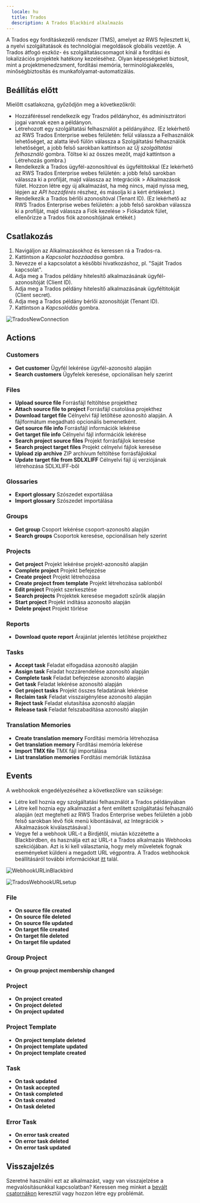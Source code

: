 ```yaml
---
  locale: hu
  title: Trados
  description: A Trados Blackbird alkalmazás
---
```


<LinkCard title="Megtekintés Githubon" target="_blank" href="https://github.com/bb-io/LanguageCloud" icon="github" />

A Trados egy fordításkezelő rendszer (TMS), amelyet az RWS fejlesztett ki, a nyelvi szolgáltatások és technológiai megoldások globális vezetője. A Trados átfogó eszköz- és szolgáltatáscsomagot kínál a fordítási és lokalizációs projektek hatékony kezeléséhez. Olyan képességeket biztosít, mint a projektmenedzsment, fordítási memória, terminológiakezelés, minőségbiztosítás és munkafolyamat-automatizálás.

## Beállítás előtt

Mielőtt csatlakozna, győződjön meg a következőkről:

- Hozzáféréssel rendelkezik egy Trados példányhoz, és adminisztrátori jogai vannak ezen a példányon.
- Létrehozott egy szolgáltatási felhasználót a példányához. (Ez lekérhető az RWS Trados Enterprise webes felületén: felül válassza a Felhasználók lehetőséget, az alatta lévő fülön válassza a Szolgáltatási felhasználók lehetőséget, a jobb felső sarokban kattintson az _Új szolgáltatási felhasználó_ gombra. Töltse ki az összes mezőt, majd kattintson a Létrehozás gombra.)
- Rendelkezik a Trados ügyfél-azonosítóval és ügyféltitokkal (Ez lekérhető az RWS Trados Enterprise webes felületén: a jobb felső sarokban válassza ki a profilját, majd válassza az Integrációk > Alkalmazások fület. Hozzon létre egy új alkalmazást, ha még nincs, majd nyissa meg, lépjen az _API hozzáférés_ részhez, és másolja ki a kért értékeket.)
- Rendelkezik a Trados bérlői azonosítóval (Tenant ID). (Ez lekérhető az RWS Trados Enterprise webes felületén: a jobb felső sarokban válassza ki a profilját, majd válassza a Fiók kezelése > Fiókadatok fület, ellenőrizze a Trados fiók azonosítójának értékét.)

## Csatlakozás

1. Navigáljon az Alkalmazásokhoz és keressen rá a Trados-ra.
2. Kattintson a _Kapcsolat hozzáadása_ gombra.
3. Nevezze el a kapcsolatot a későbbi hivatkozáshoz, pl. "Saját Trados kapcsolat".
4. Adja meg a Trados példány hitelesítő alkalmazásának ügyfél-azonosítóját (Client ID).
5. Adja meg a Trados példány hitelesítő alkalmazásának ügyféltitokját (Client secret).
6. Adja meg a Trados példány bérlői azonosítóját (Tenant ID).
7. Kattintson a _Kapcsolódás_ gombra.

![TradosNewConnection](https://raw.githubusercontent.com/bb-io/LanguageCloud/main/image/README/TradosNewConnection.png)

## Actions

### Customers 

- **Get customer** Ügyfél lekérése ügyfél-azonosító alapján
- **Search customers** Ügyfelek keresése, opcionálisan hely szerint

### Files 

- **Upload source file** Forrásfájl feltöltése projekthez
- **Attach source file to project** Forrásfájl csatolása projekthez
- **Download target file** Célnyelvi fájl letöltése azonosító alapján. A fájlformátum megadható opcionális bemenetként.
- **Get source file info** Forrásfájl információk lekérése
- **Get target file info** Célnyelvi fájl információk lekérése
- **Search project source files** Projekt forrásfájlok keresése
- **Search project target files** Projekt célnyelvi fájlok keresése
- **Upload zip archive** ZIP archívum feltöltése forrásfájlokkal
- **Update target file from SDLXLIFF** Célnyelvi fájl új verziójának létrehozása SDLXLIFF-ből

### Glossaries 

- **Export glossary** Szószedet exportálása
- **Import glossary** Szószedet importálása

### Groups 

- **Get group** Csoport lekérése csoport-azonosító alapján
- **Search groups** Csoportok keresése, opcionálisan hely szerint

### Projects 

- **Get project** Projekt lekérése projekt-azonosító alapján
- **Complete project** Projekt befejezése
- **Create project** Projekt létrehozása
- **Create project from template** Projekt létrehozása sablonból
- **Edit project** Projekt szerkesztése
- **Search projects** Projektek keresése megadott szűrők alapján
- **Start project** Projekt indítása azonosító alapján
- **Delete project** Projekt törlése

### Reports 

- **Download quote report** Árajánlat jelentés letöltése projekthez

### Tasks 

- **Accept task** Feladat elfogadása azonosító alapján
- **Assign task** Feladat hozzárendelése azonosító alapján
- **Complete task** Feladat befejezése azonosító alapján
- **Get task** Feladat lekérése azonosító alapján
- **Get project tasks** Projekt összes feladatának lekérése
- **Reclaim task** Feladat visszaigénylése azonosító alapján
- **Reject task** Feladat elutasítása azonosító alapján
- **Release task** Feladat felszabadítása azonosító alapján

### Translation Memories 

- **Create translation memory** Fordítási memória létrehozása
- **Get translation memory** Fordítási memória lekérése
- **Import TMX file** TMX fájl importálása
- **List translation memories** Fordítási memóriák listázása

## Events

A webhookok engedélyezéséhez a következőkre van szüksége:
- Létre kell hoznia egy szolgáltatási felhasználót a Trados példányában
- Létre kell hoznia egy alkalmazást a fent említett szolgáltatási felhasználó alapján (ezt megteheti az RWS Trados Enterprise webes felületén a jobb felső sarokban lévő fiók menü kibontásával, az Integrációk > Alkalmazások kiválasztásával.)
- Vegye fel a webhook URL-t a Birdjétől, miután közzétette a Blackbirdben, és használja ezt az URL-t a Trados alkalmazás Webhooks szekciójában. Azt is ki kell választania, hogy mely műveletek fognak eseményeket küldeni a megadott URL végpontra.
A Trados webhookok beállításáról további információkat [itt](https://languagecloud.sdl.com/lc/api-docs/webhooks-setup) talál.

![WebhookURLinBlackbird](https://raw.githubusercontent.com/bb-io/LanguageCloud/main/image/README/WebhookURL.png)

![TradosWebhookURLsetup](https://raw.githubusercontent.com/bb-io/LanguageCloud/main/image/README/TradosWebhookURL.png)

### File 

- **On source file created**
- **On source file deleted**
- **On source file updated**
- **On target file created**
- **On target file deleted**
- **On target file updated**

### Group Project 

- **On group project membership changed**

### Project 

- **On project created**
- **On project deleted**
- **On project updated**

### Project Template 
- **On project template deleted**
- **On project template updated**
- **On project template created**

### Task 
- **On task updated**
- **On task accepted**
- **On task completed**
- **On task created**
- **On task deleted**

### Error Task 

- **On error task created**
- **On error task deleted**
- **On error task updated**

## Visszajelzés

Szeretné használni ezt az alkalmazást, vagy van visszajelzése a megvalósításunkkal kapcsolatban? Keressen meg minket a [bevált csatornákon](https://www.blackbird.io/) keresztül vagy hozzon létre egy problémát.